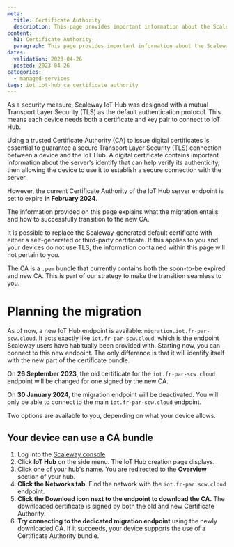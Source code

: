 ```yaml
---
meta:
  title: Certificate Authority
  description: This page provides important information about the Scaleway IoT Hub Certificate Authority.
content:
  h1: Certificate Authority
  paragraph: This page provides important information about the Scaleway IoT Hub Certificate Authority.
dates:
  validation: 2023-04-26
  posted: 2023-04-26
categories:
  - managed-services
tags: iot iot-hub ca certificate authority
---
```


As a security measure, Scaleway IoT Hub was designed with a mutual Transport Layer Security (TLS) as the default authentication protocol. This means each device needs both a certificate and key pair to connect to IoT Hub.

Using a trusted Certificate Authority (CA) to issue digital certificates is essential to guarantee a secure Transport Layer Security (TLS) connection between a device and the IoT Hub. A digital certificate contains important information about the server's identify that can help verify its authenticity, then allowing the device to use it to establish a secure connection with the server.

However, the current Certificate Authority of the IoT Hub server endpoint is set to expire **in February 2024**.

The information provided on this page explains what the migration entails and how to successfully transition to the new CA.

<Message type="note">
  It is possible to replace the Scaleway-generated default certificate with either a self-generated or third-party certificate. If this applies to you and your devices do not use TLS, the information contained within this page will not pertain to you.
</Message>

The CA is a `.pem` bundle that currently contains both the soon-to-be expired and new CA. This is part of our strategy to make the transition seamless to you.

# Planning the migration

As of now, a new IoT Hub endpoint is available: `migration.iot.fr-par-scw.cloud`. It acts exactly like `iot.fr-par-scw.cloud`, which is the endpoint Scaleway users have habitually been provided with. Starting now, you can connect to this new endpoint. The only difference is that it will identify itself with the new part of the certificate bundle.

On **26 September 2023**, the old certificate for the `iot.fr-par-scw.cloud` endpoint will be changed for one signed by the new CA.

On **30 January 2024**, the migration endpoint will be deactivated. You will only be able to connect to the main `iot.fr-par-scw.cloud` endpoint.

Two options are available to you, depending on what your device allows.

## Your device can use a CA bundle 

1. Log into the [Scaleway console](https://console.scaleway.com)
2. Click **IoT Hub** on the side menu. The IoT Hub creation page displays.
3. Click one of your hub's name. You are redirected to the **Overview** section of your hub.
4. **Click the Networks tab**. Find the network with the `iot.fr-par.scw.cloud` endpoint.
5. **Click the <Icon name="[download]"/> Download icon next to the endpoint to download the CA.** The downloaded certificate is signed by both the old and new Certificate Authority.
6. **Try connecting to the dedicated migration endpoint** using the newly downloaded CA. If it succeeds, your device supports the use of a Certificate Authority bundle.
